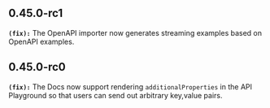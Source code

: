 ## 0.45.0-rc1
**`(fix):`** The OpenAPI importer now generates streaming examples based on OpenAPI examples.


## 0.45.0-rc0
**`(fix):`** The Docs now support rendering `additionalProperties` in the API Playground so that users can send out arbitrary key,value pairs.


